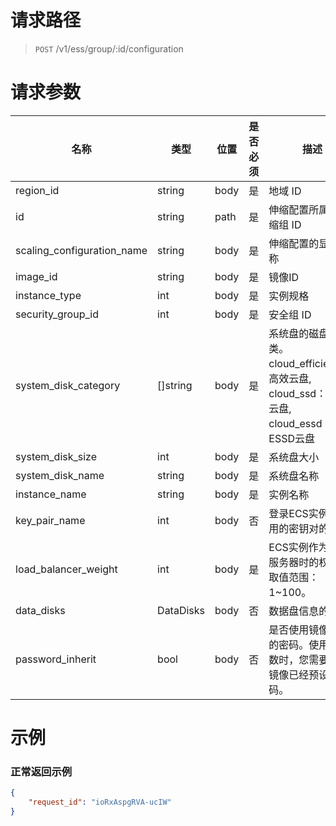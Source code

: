 # 请求路径
> `POST` /v1/ess/group/:id/configuration

# 请求参数

| 名称 | 类型 | 位置 | 是否必须 | <center>描述 |
| ----- | ----- | ----- | ----- | ----- |
| region_id | string | body | 是 | 地域 ID |
| id | string | path | 是 | 伸缩配置所属的伸缩组 ID |
| scaling_configuration_name | string | body | 是 | 伸缩配置的显示名称 |
| image_id | string | body | 是 | 镜像ID |
| instance_type | int | body | 是 | 实例规格 |
| security_group_id | int | body | 是 | 安全组 ID |
| system_disk_category | []string | body | 是 | 系统盘的磁盘种类。cloud_efficiency：高效云盘, cloud_ssd：SSD云盘, cloud_essd：ESSD云盘 |
| system_disk_size | int | body | 是 | 系统盘大小 |
| system_disk_name | string | body | 是 | 系统盘名称 |
| instance_name | string | body | 是 | 实例名称 |
| key_pair_name | int | body |否 | 登录ECS实例时使用的密钥对的名称 |
| load_balancer_weight | int | body | 是 | ECS实例作为后端服务器时的权重，取值范围：1~100。 |
| data_disks | DataDisks | body | 否 | 数据盘信息的集合 |
| password_inherit | bool | body | 否 | 是否使用镜像预设的密码。使用该参数时，您需要所用镜像已经预设了密码。 |

# 示例
### 正常返回示例
```json
{
    "request_id": "ioRxAspgRVA-ucIW"
}
```